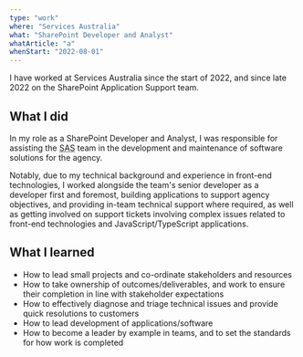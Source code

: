 ```yaml
---
type: "work"
where: "Services Australia"
what: "SharePoint Developer and Analyst"
whatArticle: "a"
whenStart: "2022-08-01"
---
```


I have worked at Services Australia since the start of 2022, and since late 2022 on the SharePoint Application Support team.

## What I did

In my role as a SharePoint Developer and Analyst, I was responsible for assisting the <abbr title="SharePoint Application Support">SAS</abbr> team in the development and maintenance of software solutions for the agency.

Notably, due to my technical background and experience in front-end technologies, I worked alongside the team's senior developer as a developer first and foremost, building applications to support agency objectives, and providing in-team technical support where required, as well as getting involved on support tickets involving complex issues related to front-end technologies and JavaScript/TypeScript applications.

## What I learned

- How to lead small projects and co-ordinate stakeholders and resources
- How to take ownership of outcomes/deliverables, and work to ensure their completion in line with stakeholder expectations
- How to effectively diagnose and triage technical issues and provide quick resolutions to customers
- How to lead development of applications/software
- How to become a leader by example in teams, and to set the standards for how work is completed
